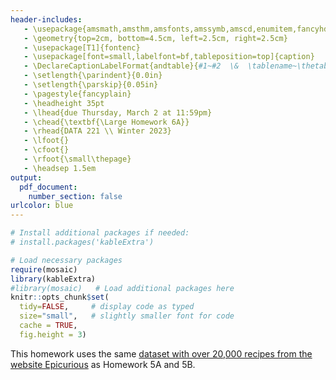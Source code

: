 ```yaml
---
header-includes:
   - \usepackage{amsmath,amsthm,amsfonts,amssymb,amscd,enumitem,fancyhdr,fullpage,graphicx,hyperref,lastpage,listings,mathrsfs,xcolor}
   - \geometry{top=2cm, bottom=4.5cm, left=2.5cm, right=2.5cm}
   - \usepackage[T1]{fontenc}
   - \usepackage[font=small,labelfont=bf,tableposition=top]{caption}
   - \DeclareCaptionLabelFormat{andtable}{#1~#2  \&  \tablename~\thetable}
   - \setlength{\parindent}{0.0in}
   - \setlength{\parskip}{0.05in}
   - \pagestyle{fancyplain}
   - \headheight 35pt
   - \lhead{due Thursday, March 2 at 11:59pm}
   - \chead{\textbf{\Large Homework 6A}}
   - \rhead{DATA 221 \\ Winter 2023}
   - \lfoot{}
   - \cfoot{}
   - \rfoot{\small\thepage}
   - \headsep 1.5em
output:
  pdf_document:
    number_section: false
urlcolor: blue
---
```


<!-- \thispagestyle{fancy} -->
```r
# Install additional packages if needed:
# install.packages('kableExtra')

# Load necessary packages
require(mosaic)
library(kableExtra)
#library(mosaic)   # Load additional packages here 
knitr::opts_chunk$set(
  tidy=FALSE,     # display code as typed
  size="small",   # slightly smaller font for code
  cache = TRUE, 
  fig.height = 3)   
```

\section{Random Forest Regression}

This homework uses the same [dataset with over 20,000 recipes from the website Epicurious](https://www.kaggle.com/datasets/hugodarwood/epirecipes/code) as Homework 5A and 5B.

\begin{enumerate}[label=(\alph*)]
  \setcounter{enumi}{0}
  \item A step in building a machine learning model that you may have been skipping is the "exploratory data analysis" stage--when you take a look at summary statistics and distributions of the variables in the dataset, as well as exploring relationships between variables. Create a table of the summary statistics (at least the mean and standard deviation) for the numeric variables (\texttt{rating}, \texttt{calories}, \texttt{protein}, \texttt{fat}, and \texttt{sodium}). In addition, plot the distributions of each variables. Briefly describe the distributions.
  \item Hopefully you've noticed that four of the five distributions are seriously skewed by a handful of extremely large values. The USDA daily recommended intake of these nutrititional variables is as follows:
  \begin{itemize}
    \item Calories: 2,000 per day
    \item Protein: 60 grams per day (for a 165 lb. person)
    \item Fat: 66 grams per day (for a 2,000 calorie diet)
    \item Sodium: 2,300 mg per day
\end{itemize}
  \item[] While it is reasonable that some recipes may have larger quantities (for example, if the recipe is for a whole cake, not split into smaller serving sizes), and of course, sometimes we eat more than the daily recommended value, there's no reason to have millions of calories in a recipe. Remove any values above 5 times the daily recommended amount, then redo the histograms and briefly describe them. 
  \item Now, create and briefly describe scatterplots for the following pairs of variables: \texttt{calories} and \texttt{rating}, \texttt{calories} and \texttt{protein}, \texttt{calories} and \texttt{fat}, and \texttt{calories} and \texttt{sodium}.
  \item Remember that some of the extreme nutritional values are likely related, so we might instead be interested in predicting the calorie count for a recipe based off its ingredients. Remove \texttt{rating}, \texttt{protein}, \texttt{fat}, and \texttt{sodium}. Take a subset of the data--it can be a random sample, or you can get creative and look at a specific subset (e.g., desserts, salads, etc.). Use 70\%  of your subset for training and 30\% for testing. Using the training set, fit at least five random forest regression models, experimenting with the settings such as the number of trees to grow, minimum and maximum number of nodes, etc. Choose a final model and justify your choice.
  \item[] \textcolor{red}{Note: I fit a model with the default settings in R--specifically, with the number of trees in my forest being equal to 500. By the time all was said and done, it took me about 8 hours of computation time--but the mean squared error stabilized much earlier. I don't want you to have to take this long... there are a few things you can do to speed things up. First, I recommend training with far fewer trees since we are mostly sure the MSE will converge. Second, you can work with a fairly small subset. Make it small enough such that your model fits are taking no longer than 10 minutes. }
  \item Some random forest routines (including the routine in Scikit-Learn) can calculate something called "feature importance". Use this information to describe twenty ingredients most useful for predicting the calories, and twenty ingredients that are least useful for predicting calories. Within the context of food, do these make sense to you? 
  \item[] \textcolor{red}{Note: You can also play with feature importance in your model building step (Part c)!}
  \item Research different modules for visualizing your tree. Try to showcase at least the first five levels. 
  \item Now, apply your model to the rows you removed from the dataset. Does the random forest help result in more realistic calorie counts?
\end{enumerate}
